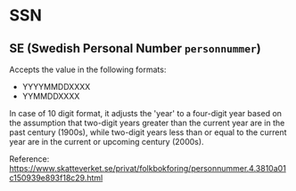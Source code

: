# SSN

## SE (Swedish Personal Number `personnummer`)

Accepts the value in the following formats:

- YYYYMMDDXXXX
- YYMMDDXXXX

In case of 10 digit format, it adjusts the 'year' to a four-digit year based on the assumption that
two-digit years greater than the current year are in the past century (1900s), while two-digit years
less than or equal to the current year are in the current or upcoming century (2000s).

Reference:
https://www.skatteverket.se/privat/folkbokforing/personnummer.4.3810a01c150939e893f18c29.html

